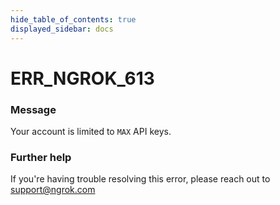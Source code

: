 ```yaml
---
hide_table_of_contents: true
displayed_sidebar: docs
---
```



# ERR_NGROK_613

### Message
Your account is limited to `MAX` API keys.

<ErrorDetails error='err_ngrok_613' />


### Further help
If you're having trouble resolving this error, please reach out to [support@ngrok.com](mailto:support@ngrok.com?subject=Help%20with%20ERR_NGROK_613)


